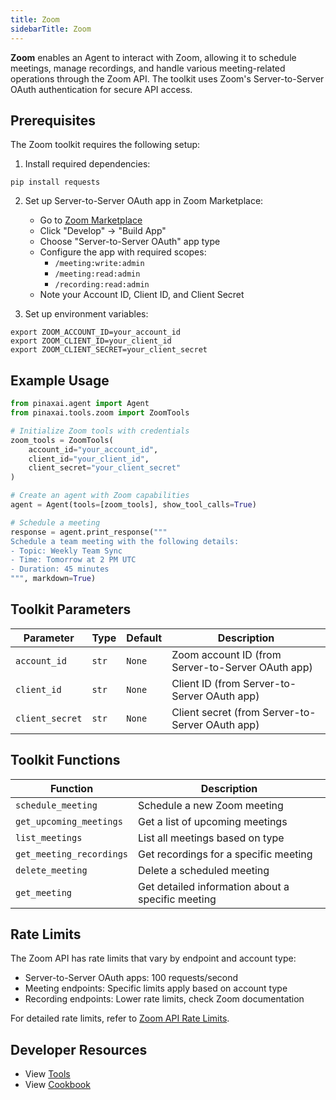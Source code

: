 ```yaml
---
title: Zoom
sidebarTitle: Zoom
---
```


**Zoom** enables an Agent to interact with Zoom, allowing it to schedule meetings, manage recordings, and handle various meeting-related operations through the Zoom API. The toolkit uses Zoom's Server-to-Server OAuth authentication for secure API access.

## Prerequisites

The Zoom toolkit requires the following setup:

1. Install required dependencies:
```shell
pip install requests
```

2. Set up Server-to-Server OAuth app in Zoom Marketplace:
   - Go to [Zoom Marketplace](https://marketplace.zoom.us/)
   - Click "Develop" → "Build App"
   - Choose "Server-to-Server OAuth" app type
   - Configure the app with required scopes:
     - `/meeting:write:admin`
     - `/meeting:read:admin`
     - `/recording:read:admin`
   - Note your Account ID, Client ID, and Client Secret

3. Set up environment variables:
```shell
export ZOOM_ACCOUNT_ID=your_account_id
export ZOOM_CLIENT_ID=your_client_id
export ZOOM_CLIENT_SECRET=your_client_secret
```

## Example Usage

```python
from pinaxai.agent import Agent
from pinaxai.tools.zoom import ZoomTools

# Initialize Zoom tools with credentials
zoom_tools = ZoomTools(
    account_id="your_account_id",
    client_id="your_client_id",
    client_secret="your_client_secret"
)

# Create an agent with Zoom capabilities
agent = Agent(tools=[zoom_tools], show_tool_calls=True)

# Schedule a meeting
response = agent.print_response("""
Schedule a team meeting with the following details:
- Topic: Weekly Team Sync
- Time: Tomorrow at 2 PM UTC
- Duration: 45 minutes
""", markdown=True)
```

## Toolkit Parameters

| Parameter           | Type     | Default      | Description                                                |
| ------------------ | -------- | ------------ | ---------------------------------------------------------- |
| `account_id`       | `str`    | `None`       | Zoom account ID (from Server-to-Server OAuth app)          |
| `client_id`        | `str`    | `None`       | Client ID (from Server-to-Server OAuth app)                |
| `client_secret`    | `str`    | `None`       | Client secret (from Server-to-Server OAuth app)            |


## Toolkit Functions

| Function                | Description                                                |
| ---------------------- | ---------------------------------------------------------- |
| `schedule_meeting`     | Schedule a new Zoom meeting                                |
| `get_upcoming_meetings`| Get a list of upcoming meetings                            |
| `list_meetings`        | List all meetings based on type                            |
| `get_meeting_recordings`| Get recordings for a specific meeting                      |
| `delete_meeting`       | Delete a scheduled meeting                                 |
| `get_meeting`          | Get detailed information about a specific meeting          |


## Rate Limits

The Zoom API has rate limits that vary by endpoint and account type:
- Server-to-Server OAuth apps: 100 requests/second
- Meeting endpoints: Specific limits apply based on account type
- Recording endpoints: Lower rate limits, check Zoom documentation

For detailed rate limits, refer to [Zoom API Rate Limits](https://developers.zoom.us/docs/api/#rate-limits).

## Developer Resources

- View [Tools](https://github.com/Pinax-Labs/pinaxai/blob/main/libs/pinaxai/pinaxai/tools/zoom.py)
- View [Cookbook](https://github.com/Pinax-Labs/pinaxai/blob/main/cookbook/tools/zoom_tools.py)
